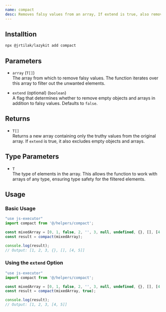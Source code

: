 ```yaml
---
name: compact
desc: Removes falsy values from an array, If extend is true, also removes empty objects and arrays.
---
```


<CodePreview methodName="compact"/>

## Installtion

```bash
npx @jrtilak/lazykit add compact
```
## Parameters

- `array` (`T[]`)  
  The array from which to remove falsy values. The function iterates over this array to filter out the unwanted elements.

- `extend` (optional) (`boolean`)  
  A flag that determines whether to remove empty objects and arrays in addition to falsy values. Defaults to `false`.

## Returns

- `T[]`  
  Returns a new array containing only the truthy values from the original array. If `extend` is true, it also excludes empty objects and arrays.

## Type Parameters

- `T`  
  The type of elements in the array. This allows the function to work with arrays of any type, ensuring type safety for the filtered elements.

## Usage

###  Basic Usage

```javascript
"use js-executor"
import compact from '@/helpers/compact';

const mixedArray = [0, 1, false, 2, '', 3, null, undefined, {}, [], [4, 5]];
const result = compact(mixedArray);

console.log(result); 
// Output: [1, 2, 3, {}, [], [4, 5]]
```

### Using the `extend` Option

```javascript
"use js-executor"
import compact from '@/helpers/compact';

const mixedArray = [0, 1, false, 2, '', 3, null, undefined, {}, [], [4, 5]];
const result = compact(mixedArray, true);

console.log(result); 
// Output: [1, 2, 3, [4, 5]]
```